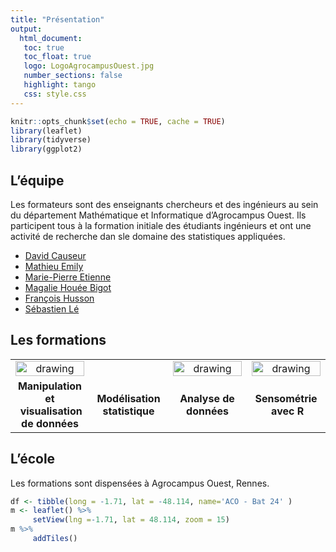 ```yaml
---
title: "Présentation"
output: 
  html_document:
   toc: true
   toc_float: true
   logo: LogoAgrocampusOuest.jpg
   number_sections: false
   highlight: tango
   css: style.css
---
```




```r
knitr::opts_chunk$set(echo = TRUE, cache = TRUE)
library(leaflet)
library(tidyverse)
library(ggplot2)
```


## L'équipe

Les formateurs sont des enseignants chercheurs et des ingénieurs au sein du département Mathématique et Informatique d'Agrocampus Ouest. Ils participent tous à la formation initiale des étudiants ingénieurs et ont une activité de recherche dan sle domaine des statistiques appliquées. 


- [David Causeur](math.agrocampus-ouest.fr/infoglueDeliverLive/membres/david.causeur)
- [Mathieu Emily](http://emily.perso.math.cnrs.fr/Mathieu_EMILYs_homepage/Home.html)
- [Marie-Pierre Etienne](http://mpetienne.org)
- [Magalie Houée Bigot](http://math.agrocampus-ouest.fr/infoglueDeliverLive/membres/Magalie.Hou%C3%A9e-Bigot)
- [François Husson](https://husson.github.io/)
- [Sébastien Lé](http://sebastien.ledien.free.fr/me.html)

## Les formations


|  |  |  |  |
|:--------------:|:--------------:|:--------------:|:--------------:|
|[<img src="img/visu_hexa.png" alt="drawing" width="100%"/></img>  ](manipvisu.html) | |[<img src="img/R_resize.png" alt="drawing" width="100%"/></img>  ](add.html)|  [<img src="img/img_senso.png" alt="drawing" width="100%"/>](senso.html)   |
| **Manipulation et**  \ **visualisation de données**  | **Modélisation statistique** | **Analyse de données** |  **Sensométrie** \ **avec R**|


## L'école

Les formations sont dispensées à Agrocampus Ouest, Rennes.

```r
df <- tibble(long = -1.71, lat = -48.114, name='ACO - Bat 24' )
m <- leaflet() %>%
     setView(lng =-1.71, lat = 48.114, zoom = 15)
m %>%
     addTiles()
```

